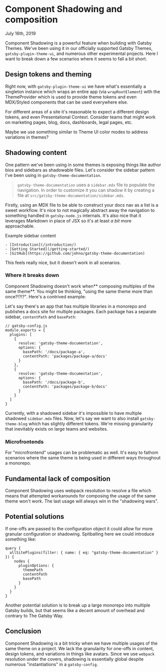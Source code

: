 # Component Shadowing and composition

July 16th, 2019

Component Shadowing is a powerful feature when building with Gatsby Themes. We've been using it in our officially supported Gatsby Themes, `gatsby-plugin-theme-ui`, and numerous other experimental projects. Here I want to break down a few scenarios where it seems to fall a bit short.

## Design tokens and theming

Right now, with `gatsby-plugin-theme-ui` we have what's essentially a singleton instance which wraps an entire app (via `wrapRootElement`) with the ThemeProvider which is used to provide theme tokens and even MDX/Styled components that can be used everywhere else.

For different areas of a site it's reasonable to expect a different design tokens, and even Presentational Context. Consider teams that might work on marketing pages, blog, docs, dashboards, legal pages, etc.

Maybe we use something similar to Theme UI color modes to address variations in themes?

## Shadowing content

One pattern we've been using in some themes is exposing things like author bios and sidebars as shadowable files. Let's consider the sidebar pattern I've been using in `gatsby-theme-documentation`.

> `gatsby-theme-documentation` uses a `sidebar.mdx` file to populate the navigation. In order to customize it you can shadow it by creating a file at `src/gatsby-theme-documentation/sidebar.mdx`.

Firstly, using an MDX file to be able to construct your docs nav as a list is a sweet workflow. It's nice to not magically abstract away the navigation to something handled in `gatsby-node.js` internals. It's also nice that it leverages Markdown in place of JSX so it's at least _a bit_ more approachable.

Example sidebar content

```
- [Introduction](/introduction/)
- [Getting Started](/getting-started/)
- [GitHub](https://github.com/johno/gatsby-theme-documentation)
```

This feels really nice, but it doesn't work in all scenarios.

### Where it breaks down

Component Shadowing doesn't work when** composing multiples of the same theme**. You might be thinking, "using the same theme more than once?!?!?". Here's a contrived example:

Let's say there's an app that has multiple libraries in a monorepo and publishes a docs site for multiple packages. Each package has a separate sidebar, `contentPath` and `basePath`:

```
// gatsby-config.js
module.exports = {
  plugins: [
    {
      resolve: 'gatsby-theme-documentation',
      options: {
        basePath: '/docs/package-a',
        contentPath: 'packages/package-a/docs'
      }
    },
    {
      resolve: 'gatsby-theme-documentation',
      options: {
        basePath: '/docs/package-b',
        contentPath: 'packages/package-b/docs'
      }
    }
  ]
}
```

Currently, with a shadowed sidebar it's impossible to have multiple shadowed `sidebar.mdx` files. Now, let's say we want to also install `gatsby-theme-blog` which has slightly different tokens. We're missing granularity that inevitably exists on large teams and websites.

### Microfrontends

For "microfrontend" usages can be problematic as well. It's easy to fathom scenarios where the same theme is being used in different ways throughout a monorepo.

## Fundamental lack of composition

Component Shadowing uses webpack resolution to resolve a file which means that attempted workarounds for composing the usage of the same theme won't work. The last usage will always win in the "shadowing wars".

## Potential solutions

If one-offs are passed to the configuration object it could allow for more granular configuration or shadowing. Spitballing here we could introduce something like:

```
query {
  allSitePlugins(filter: { name: { eq: "gatsby-theme-documentation" } }) {
    nodes {
      pluginOptions: {
        themePath
        contentPath
        basePath
      }
    }
  }
}
```

Another potential solution is to break up a large monorepo into multiple Gatsby builds,
but that seems like a decent amount of overhead and contrary to The Gatsby Way.

## Conclusion

Component Shadowing is a bit tricky when we have multiple usages of the same theme on a project. We lack the granularity for one-offs in content, design tokens, and variations in things like avatars. Since we use `webpack` resolution under the covers, shadowing is essentially global despite numerous "instantiations" in a `gatsby-config`.

